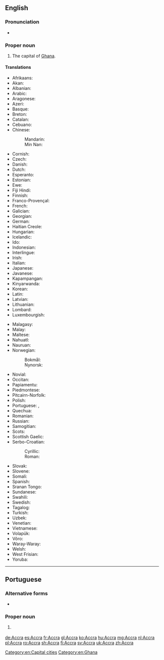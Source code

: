 {{also|accra}}
==English==

{{wikipedia}}

===Pronunciation===
* {{a|US}} {{IPA|/ə.ˈkɹɑ/|/ˈæk.ɹə/|lang=en}}

===Proper noun===
{{en-proper noun}}

# The capital of [[Ghana]].

====Translations====
{{trans-top|capital of Ghana}}
* Afrikaans: {{t|af|Accra}}
* Akan: {{t|ak|Nkran}}
* Albanian: {{t|sq|Akra}}
* Arabic: {{t|ar|أَكْرَا|f}}
* Aragonese: {{t|an|Accra}}
* Azeri: {{t|az|Akkra}}
* Basque: {{t|eu|Akkra}}
* Breton: {{t|br|Accra}}
* Catalan: {{t|ca|Accra}}
* Cebuano: {{t|ceb|Acra}}
* Chinese:
*: Mandarin: {{t+|cmn|阿克拉|tr=Ākèlā|sc=Hani}}
*: Min Nan: {{t|nan|Accra|sc=Hani}}
* Cornish: {{t|kw|Accra}}
* Czech: {{t|cs|Accra}}
* Danish: {{t|da|Accra}}
* Dutch: {{t+|nl|Accra}}
* Esperanto: {{t|eo|Akrao}}
* Estonian: {{t|et|Accra}}
* Ewe: {{t|ee|Gɛ̃}}
* Fiji Hindi: {{t|hif|Accra}}
* Finnish: {{t+|fi|Accra}}
* Franco-Provençal: {{t|frp|Accra}}
* French: {{t+|fr|Accra}}
* Galician: {{t+|gl|Accra}}
* Georgian: {{t|ka|აკრა|sc=Geor}}
* German: {{t+|de|Accra|n}}
* Haitian Creole: {{t|ht|Akra}}
* Hungarian: {{t+|hu|Accra}}
* Icelandic: {{t|is|Akkra}}
* Ido: {{t|io|Accra}}
* Indonesian: {{t|id|Accra}}
* Interlingue: {{t|ie|Accra}}
* Irish: {{t|ga|Accra}}
* Italian: {{t|it|Accra}}
* Japanese: {{t|ja|アクラ|tr=Akura}}
* Javanese: {{t|jv|Accra}}
* Kapampangan: {{t|pam|Accra}}
* Kinyarwanda: {{t|rw|Accra}}
* Korean: {{t|ko|아크라|tr=Akeura|sc=Hang}}
* Latin: {{t|la|Accra}}
* Latvian: {{t|lv|Akra}}
* Lithuanian: {{t|lt|Akra}}
* Lombard: {{t|lmo|Accra}}
* Luxembourgish: {{t|lb|Accra}}
{{trans-mid}}
* Malagasy: {{t+|mg|Accra}}
* Malay: {{t|ms|Accra}}
* Maltese: {{t|mt|Akkra}}
* Nahuatl: {{t|nah|Acra}}
* Nauruan: {{t|na|Accra}}
* Norwegian: {{t|no|Accra}}
*: Bokmål: {{t|nb|Accra}}
*: Nynorsk: {{t|nn|Accra}}
* Novial: {{t|nov|Akra}}
* Occitan: {{t|oc|Accra}}
* Papiamentu: {{t|pap|Accra}}
* Piedmontese: {{t|pms|Accra}}
* Pitcairn-Norfolk: {{t|pih|Akra}}
* Polish: {{t+|pl|Akra}}
* Portuguese: {{t+|pt|Acra|f}}, {{t|pt|Accra|f}}
* Quechua: {{t|qu|Accra}}
* Romanian: {{t+|ro|Accra}}
* Russian: {{t+|ru|А́ккра|f}}
* Samogitian: {{t|sgs|Akra}}
* Scots: {{t|sco|Accra}}
* Scottish Gaelic: {{t|gd|Accra}}
* Serbo-Croatian:
*: Cyrillic: {{t|sh|Акра|f}}
*: Roman: {{t|sh|Akra|f}}
* Slovak: {{t|sk|Akkra}}
* Slovene: {{t|sl|Akra}}
* Somali: {{t|so|Akara}}
* Spanish: {{t+|es|Acra|f}}
* Sranan Tongo: {{t|srn|Accra}}
* Sundanese: {{t|su|Accra}}
* Swahili: {{t|sw|Accra}}
* Swedish: {{t+|sv|Accra}}
* Tagalog: {{t|tl|Accra}}
* Turkish: {{t|tr|Akra}}
* Uzbek: {{t|uz|Akkra}}
* Venetian: {{t|vec|Accra}}
* Vietnamese: {{t|vi|Accra}}
* Volapük: {{t|vo|Accra}}
* Võro: {{t|vro|Accra}}
* Waray-Waray: {{t|war|Accra}}
* Welsh: {{t|cy|Accra}}
* West Frisian: {{t|fy|Akkra}}
* Yoruba: {{t|yo|Aakrá}}
{{trans-bottom}}

[[Category:en:Capital cities]]
[[Category:en:Ghana]]

----

==Portuguese==

===Alternative forms===
* {{l|pt|Acra}}

===Proper noun===
{{pt-proper noun|f}}

# {{l|en|Accra}} {{gloss|capital of Ghana}}

[[de:Accra]]
[[es:Accra]]
[[fr:Accra]]
[[gl:Accra]]
[[ko:Accra]]
[[hu:Accra]]
[[mg:Accra]]
[[nl:Accra]]
[[pl:Accra]]
[[ro:Accra]]
[[sh:Accra]]
[[fi:Accra]]
[[sv:Accra]]
[[uk:Accra]]
[[zh:Accra]]
